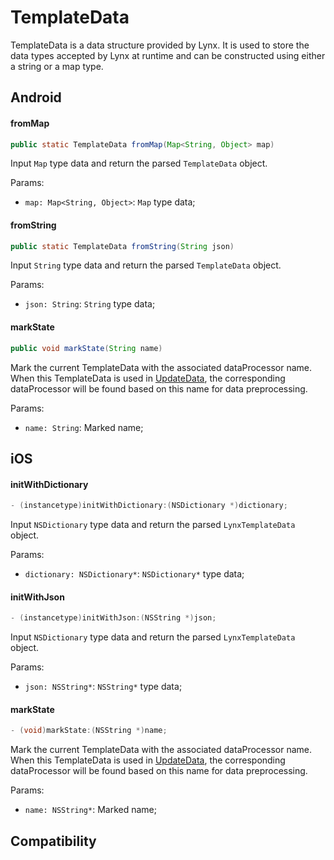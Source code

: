 # TemplateData

TemplateData is a data structure provided by Lynx. It is used to store the data types accepted by Lynx at runtime and can be constructed using either a string or a map type.

## Android

#### fromMap

```java
public static TemplateData fromMap(Map<String, Object> map)
```

Input `Map` type data and return the parsed `TemplateData` object.

Params:

- `map: Map<String, Object>`: `Map` type data;

#### fromString

```java
public static TemplateData fromString(String json)
```

Input `String` type data and return the parsed `TemplateData` object.

Params:
- `json: String`: `String` type data;

#### markState

```java
public void markState(String name)
```

Mark the current TemplateData with the associated dataProcessor name. When this TemplateData is used in [UpdateData](/api/lynx-native-api/lynx-view/update-data), the corresponding dataProcessor will be found based on this name for data preprocessing.

Params:
- `name: String`: Marked name;


## iOS

#### initWithDictionary

```objective-c
- (instancetype)initWithDictionary:(NSDictionary *)dictionary;
```

Input `NSDictionary` type data and return the parsed `LynxTemplateData` object.

Params:

- `dictionary: NSDictionary*`: `NSDictionary*` type data;

#### initWithJson

```objective-c
- (instancetype)initWithJson:(NSString *)json;
```

Input `NSDictionary` type data and return the parsed `LynxTemplateData` object.

Params:
- `json: NSString*`: `NSString*` type data;

#### markState

```objective-c
- (void)markState:(NSString *)name;
```

Mark the current TemplateData with the associated dataProcessor name. When this TemplateData is used in [UpdateData](/api/lynx-native-api/lynx-view/update-data), the corresponding dataProcessor will be found based on this name for data preprocessing.


Params:
- `name: NSString*`: Marked name;

## Compatibility


<LegacyCompatTable metadata="lynx-native-api/template-data" />

